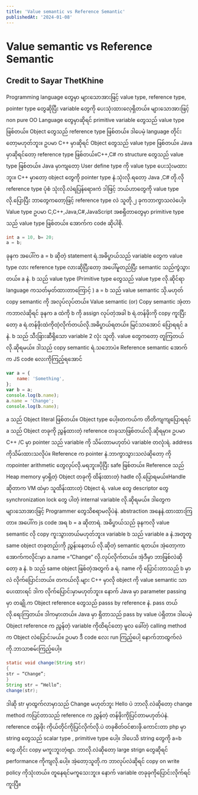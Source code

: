 ```yaml
---
title: 'Value semantic vs Reference Semantic'
publishedAt: '2024-01-08'
---
```


# Value semantic vs Reference Semantic

## Credit to Sayar ThetKhine

Programming language တွေမှာ များသောအားဖြင့် value type, reference type, pointer type တွေဆိုပြီး variable တွေကို ပေးသုံးထားလေ့ရှိတယ်။ များသောအားဖြင့် non pure OO Language တွေမှာဆိုရင် primitive variable တွေသည် value type ဖြစ်တယ်။ Object တွေသည် reference type ဖြစ်တယ်။ ဒါပေမဲ့ language တိုင်းတော့မဟုတ်ဘူး။ ဥပမာ C++ မှာဆိုရင် Object တွေသည် value type ဖြစ်တယ်။ Java မှာဆိုရင်တော့ reference type ဖြစ်တယ်။C++,C# က structure တွေသည် value type ဖြစ်တယ်။ Java မှာကျတော့ User define type ကို value type ပေးသုံးမထားဘူး။ C++ မှာတော့ object တွေကို pointer type နဲ.သုံးလို.ရတော့ Java ,C# တို.လို reference type ပုံစံ သုံးလို.လဲရပြန်ရော။ကဲ ဒါဖြင့် ဘယ်ဟာတွေကို value type လို.ပြောပြီး ဘာတွေကတော့ဖြင့် reference type လဲ သူတို.၂ ခုကဘာကွာသလဲပေါ့။
Value type
ဥပမာ C,C++,Java,C#,JavaScript အစရှိတာတွေမှာ primitive type သည် value type ဖြစ်တယ်။ အောက်က code ဆိုပါစို.

```java
int a = 10, b= 20;
a = b;
```

ခုနက အပေါ်က a = b ဆိုတဲ့ statement ရဲ.အဓိပ္ဗာယ်သည် variable တွေက value type လား reference type လားဆိုပြီးတော့ အပေါ်မူတည်ပြီး semantic သည်ကွဲသွားတယ်။ a နဲ. b သည် value type (Primitive type တွေသည် value type လို.ဆိုင်ရာ language ကသတ်မှတ်ထားတာကြောင့် ) a = b သည် value semantic သို.မဟုတ် copy semantic ကို အလုပ်လုပ်တယ်။
Value semantic (or) Copy semantic
အဲ့တာကဘာလဲဆိုရင် ခုနက a ထဲကို b ကို assign လုပ်တဲ့အခါ b ရဲ.တန်ဖိုးကို copy ကူးပြီးတော့ a ရဲ.တန်ဖိုးထဲကိုထဲ့လိုက်တယ်လို.အဓိပ္ဗာယ်ရတယ်။ မြင်သာအောင် ပြောရရင် a နဲ. b သည် သီးခြားဆီရှိသော variable 2 လုံး သူတို. value တွေကတော့ တူကြတယ်လို.ဆိုရမယ်။ ဒါသည် copy semantic ရဲ.သဘောပဲ။
Reference semantic
အောက်က JS code လေးကိုကြည့်ရအောင်

```javascript
var a = {
    name: 'Something',
};
var b = a;
console.log(b.name);
a.name = 'Change';
console.log(b.name);
```

a သည် Object literal ဖြစ်တယ်။ Object type ပေါ့။တကယ်က တိတိကျကျပြောရရင် a သည် Object တခုကို ညွှန်ထားတဲ့ reference တခုသာဖြစ်တယ်လို.ဆိုရမှာ။ ဥပမာ C++ /C မှာ pointer သည် variable ကို သိမ်းတာမဟုတ်ပဲ variable တလုံးရဲ. address ကိုသိမ်းထားသလိုပဲ။ Reference က pointer နဲ.ဘာကွာသွားသလဲဆိုတော့ ကိုကpointer arithmetic တွေလုပ်လို.မရဘူး။ပိုပြီး safe ဖြစ်တယ်။ Reference သည် Heap memory မှာရှိတဲ့ Object တခုကို ထိန်းထားတဲ့ hadle လို.ပြောရမယ်။Handle ဆိုတာက VM ထဲမှာ သူထိန်းထားတဲ့ Object ရဲ. value တွေ descriptor တွေ synchronization lock တွေ ပါတဲ့ internal variable လို.ဆိုရမယ်။ ဒါတွေက များသောအားဖြင့် Programmer တွေသိစရာမလိုပဲနဲ. abstraction အနေနဲ.ထားထားကြတာ။ အပေါ်က js code အရ b = a ဆိုတာရဲ. အဓိပ္ဗာယ်သည် ခုနကလို value semantic လို copy ကူးသွားတယ်မဟုတ်ဘူး။ variable b သည် variable a နဲ.အတူတူ same object တခုတည်းကို ညွှန်းနေတယ် လို.ဆိုတဲ့ semantic ရတယ်။ အဲ့တော့ကာ အောက်ကလိုင်းမှာ a.name =”Change” လို.လုပ်လိုက်တယ်။ အဲ့ဒီမှာ ဘာဖြစ်လဲဆိုတော့ a နဲ. b သည် same object ဖြစ်တဲ့အတွက် a ရဲ. name ကို ပြောင်းတာသည် b မှာလဲ လိုက်ပြောင်းတယ်။ တကယ်လို.များ C++ မှာလို object ကို value semantic သာပေးထားရင် ဒါက လိုက်ပြောင်းမှာမဟုတ်ဘူး။
နောက် Java မှာ parameter passing မှာ တချို.က Object reference တွေသည် passs by reference နဲ. pass တယ်လို.ရေးကြတယ်။ ဒါကမှားတယ်။ Java မှာ ရှိတာသည် pass by value ပဲရှိတာ။ ဒါပေမဲ့ Object reference က ညွှန်တဲ့ variable ကိုထိရင်တော့ မူလ ခေါ်တဲ့ calling method က Object လဲပြောင်းမယ်။ ဥပမာ ဒီ code လေး run ကြည့်ပေါ့ နောက်ဘာထွက်လဲ ကို.ဘာသာစမ်းကြည့်ပေါ့။

```java
static void change(String str)
{
str = “Change”;
}
String str = “Hello”;
change(str);
```

ဒါဆို str မှာထွက်လာမှာသည် Change မဟုတ်ဘူး Hello ပဲ ဘာလို.လဲဆိုတော့ change method ကပြင်တာသည် reference က ညွှန်တဲ့ တန်ဖိုးကိုပြင်တာမဟုတ်ပဲနဲ. reference တန်ဖိုး ကိုယ်တိုင်ကိုပြင်လိုက်လို.ပဲ
တခုစိတ်၀င်စားဖို.ကောင်းတာ php မှာ string တွေသည် scalar type , primitive type ပေါ့။ ဒါပေသိ string တွေကို a=b တွေ.တိုင်း copy မကူးဘူးတဲ့ဗျာ. ဘာလို.လဲဆိုတော့ large strign တွေဆိုရင် performance ကိုကျလို.ပေါ့။ အဲ့တော့သူတို.က ဘာလုပ်လဲဆိုရင် copy on write policy ကိုသုံးတယ်။ တူနေရင်မကူသေးဘူး။ နောက် variable တခုခုကိုပြောင်းလိုက်ရင် ကူးပြီ။
